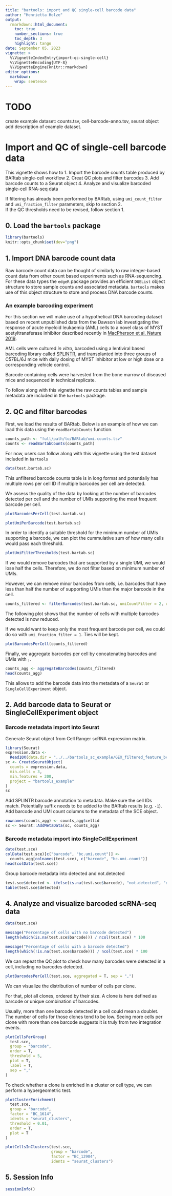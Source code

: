 ```yaml
---
title: "bartools: import and QC single-cell barcode data"
author: "Henrietta Holze"
output: 
  rmarkdown::html_document:
    toc: true
    number_sections: true
    toc_depth: 3
    highlight: tango 
date: September 05, 2023
vignette: >
  %\VignetteIndexEntry{import-qc-single-cell}
  %\VignetteEncoding{UTF-8}
  %\VignetteEngine{knitr::rmarkdown}
editor_options: 
  markdown: 
    wrap: sentence
---
```


# TODO
create example dataset: counts.tsv, cell-barcode-anno.tsv, seurat object
add description of example dataset. 


# Import and QC of single-cell barcode data

This vignette shows how to
1. Import the barcode counts table produced by BARtab single-cell workflow
2. Creat QC plots and filter barcodes
3. Add barcode counts to a Seurat object
4. Analyze and visualize barcoded single-cell RNA-seq data

If filtering has already been performed by BARtab, using `umi_count_filter` and `umi_fraction_filter` parameters, skip to section 2.  
If the QC thresholds need to be revised, follow section 1. 

## 0. Load the `bartools` package

```r
library(bartools)
knitr::opts_chunk$set(dev="png")
```

## 1. Import DNA barcode count data

Raw barcode count data can be thought of similarly to raw integer-based count data from other count based experiments such as RNA-sequencing.
For these data types the `edgeR` package provides an efficient `DGEList` object structure to store sample counts and associated metadata.
`bartools` makes use of this object structure to store and process DNA barcode counts.

### An example barcoding experiment

For this section we will make use of a hypothetical DNA barcoding dataset based on recent unpublished data from the Dawson lab investigating the response of acute myeloid leukaemia (AML) cells to a novel class of MYST acetyltransferase inhibitor described recently in [MacPherson et al. Nature 2019](https://dx.doi.org/10.1038/s41586-019-1835-6).

AML cells were cultured *in vitro*, barcoded using a lentiviral based barcoding library called [SPLINTR](https://dx.doi.org/10.1038/s41586-021-04206-7), and transplanted into three groups of C57BL/6J mice with daily dosing of MYST inhibitor at low or high dose or a corresponding vehicle control.

Barcode containing cells were harvested from the bone marrow of diseased mice and sequenced in technical replicate.

To follow along with this vignette the raw counts tables and sample metadata are included in the `bartools` package.

## 2. QC and filter barcodes

First, we load the results of BARtab. Below is an example of how we can load this data using the `readBartabCounts` function. 

```r
counts_path <- "full/path/to/BARtab/umi.counts.tsv"
counts <- readBartabCounts(counts_path)
```

For now, users can follow along with this vignette using the test dataset included in `bartools`

```r
data(test.bartab.sc)
```

This unfiltered barcode counts table is in long format and potentially has multiple rows per cell ID if multiple barcodes per cell are detected. 

We assess the quality of the data by looking at the number of barcodes detected per cell and the number of UMIs supporting the most frequent barcode per cell. 

```r
plotBarcodesPerCell(test.bartab.sc)
```

```r
plotUmiPerBarcode(test.bartab.sc)
```

In order to identify a suitable threshold for the minimum number of UMIs supporting a barcode, we can plot the cummulative sum of how many cells would pass each threshold. 

```r
plotUmiFilterThresholds(test.bartab.sc)
```

If we would remove barcodes that are supported by a single UMI, we would lose half the cells. Therefore, we do not filter based on minimum number of UMIs.

However, we can remove minor barcodes from cells, i.e. barcodes that have less than half the number of supporting UMIs than the major barcode in the cell. 

```r
counts_filtered <- filterBarcodes(test.bartab.sc, umiCountFilter = 2, umiFractionFilter = 0.5)
```

The following plot shows that the number of cells with multiple barcodes detected is now reduced. 

If we would want to keep only the most frequent barcode per cell, we could do so with `umi_fraction_filter = 1`. 
Ties will be kept. 


```r
plotBarcodesPerCell(counts_filtered)
```

Finally, we aggregate barcodes per cell by concatenating barcodes and UMIs with `;`.  

```r
counts_agg <- aggregateBarcodes(counts_filtered)
head(counts_agg)
```

This allows to add the barcode data into the metadata of a `Seurat` or `SingleCellExperiment` object. 


## 2. Add barcode data to Seurat or SingleCellExperiment object

### Barcode metadata import into Seurat

Generate Seurat object from Cell Ranger scRNA expression matrix.
```r
library(Seurat)
expression.data <-
  Read10X(data.dir = "../../bartools_sc_example/GEX_filtered_feature_bc_matrix/", strip.suffix = T)
sc <- CreateSeuratObject(
  counts = expression.data,
  min.cells = 3,
  min.features = 200,
  project = "bartools_example"
)
sc
```

Add SPLINTR barcode annotation to metadata.
Make sure the cell IDs match. Potentially suffix needs to be added to the BARtab results (e.g. `-1`). 
Add barcode and UMI count columns to the metadata of the SCE object.

```r
rownames(counts_agg) <- counts_agg$cellid
sc <- Seurat::AddMetaData(sc, counts_agg)
```

### Barcode metadata import into SingleCellExperiment

```r
date(test.sce)
colData(test.sce)[c("barcode", "bc.umi.count")] <-
  counts_agg[colnames(test.sce), c("barcode", "bc.umi.count")]
head(colData(test.sce))
```

Group barcode metadata into detected and not.detected
```r
test.sce$detected <- ifelse(is.na(test.sce$barcode), "not.detected", "detected")
table(test.sce$detected)
```

## 4. Analyze and visualize barcoded scRNA-seq data

```r
data(test.sce)
```

```r
message("Percentage of cells with no barcode detected")
length(which(is.na(test.sce$barcode))) / ncol(test.sce) * 100

message("Percentage of cells with a barcode detected")
length(which(!is.na(test.sce$barcode))) / ncol(test.sce) * 100
```

We can repeat the QC plot to check how many barcodes were detected in a cell, including no barcodes detected.

```r
plotBarcodesPerCell(test.sce, aggregated = T, sep = ",")
```

We can visualize the distribution of number of cells per clone.

For that, plot all clones, ordered by their size. A clone is here defined as barcode or unique combination of barcodes. 

Usually, more than one barcode detected in a cell could mean a doublet. The number of cells for those clones tend to be low. Seeing more cells per clone with more than one barcode suggests it is truly from two integration events.


```r
plotCellsPerGroup(
  test.sce,
  group = "barcode",
  order = T,
  threshold = 5,
  plot = T,
  label = T,
  sep = ","
)
```

To check whether a clone is enriched in a cluster or cell type, we can perform a hypergeometric test.

```r
plotClusterEnrichment(
  test.sce,
  group = "barcode",
  factor = "BC_1614",
  idents = "seurat_clusters",
  threshold = 0.01,
  order = T,
  plot = T
)
```


```r
plotCellsInClusters(test.sce, 
                    group = "barcode", 
                    factor = "BC_12904", 
                    idents = "seurat_clusters")
```


## 5. Session Info

```r
sessionInfo()
```
